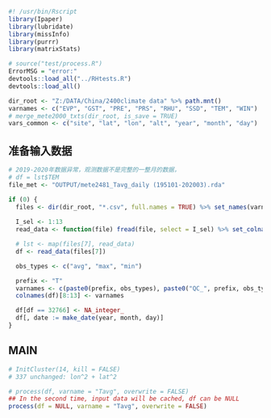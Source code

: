 ```r
#! /usr/bin/Rscript
library(Ipaper)
library(lubridate)
library(missInfo)
library(purrr)
library(matrixStats)

# source("test/process.R")
ErrorMSG = "error:"
devtools::load_all("../RHtests.R")
devtools::load_all()

dir_root <- "Z:/DATA/China/2400climate data" %>% path.mnt()
varnames <- c("EVP", "GST", "PRE", "PRS", "RHU", "SSD", "TEM", "WIN")
# merge_mete2000_txts(dir_root, is_save = TRUE)
vars_common <- c("site", "lat", "lon", "alt", "year", "month", "day")
```


## 准备输入数据

```r
# 2019-2020年数据异常，观测数据不是完整的一整月的数据，
# df = lst$TEM
file_met <- "OUTPUT/mete2481_Tavg_daily (195101-202003).rda"

if (0) {
  files <- dir(dir_root, "*.csv", full.names = TRUE) %>% set_names(varnames)
  
  I_sel <- 1:13
  read_data <- function(file) fread(file, select = I_sel) %>% set_colnames(vars_common[I_sel])

  # lst <- map(files[7], read_data)
  df <- read_data(files[7])

  obs_types <- c("avg", "max", "min")

  prefix <- "T"
  varnames <- c(paste0(prefix, obs_types), paste0("QC_", prefix, obs_types))
  colnames(df)[8:13] <- varnames

  df[df == 32766] <- NA_integer_
  df[, date := make_date(year, month, day)]
}

```

## MAIN


```r
# InitCluster(14, kill = FALSE)
# 337 unchanged: lon^2 + lat^2

# process(df, varname = "Tavg", overwrite = FALSE)
## In the second time, input data will be cached, df can be NULL
process(df = NULL, varname = "Tavg", overwrite = FALSE)
```
